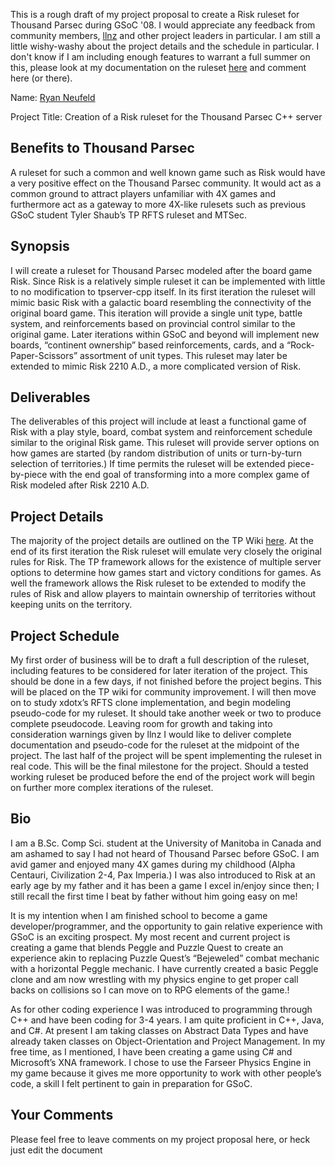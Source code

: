 This is a rough draft of my project proposal to create a Risk ruleset for Thousand Parsec during GSoC '08. I would appreciate any feedback from community members, [[user:llnz|llnz]] and other project leaders in particular. I am still a little wishy-washy about the project details and the schedule in particular. I don't know if I am including enough features to warrant a full summer on this, please look at my documentation on the ruleset [[Risk|here]] and comment here (or there).

Name: [[user:jphr|Ryan Neufeld]] 

Project Title: Creation of a Risk ruleset for the Thousand Parsec C++ server 

== Benefits to Thousand Parsec ==
A ruleset for such a common and well known game such as Risk would have a very positive effect on the Thousand Parsec community. It would act as a common ground to attract players unfamiliar with 4X games and furthermore act as a gateway to more 4X-like rulesets such as previous GSoC student Tyler Shaub’s TP RFTS ruleset and MTSec. 


== Synopsis ==
I will create a ruleset for Thousand Parsec modeled after the board game Risk. Since Risk is a relatively simple ruleset it can be implemented with little to no modification to tpserver-cpp itself. In its first iteration the ruleset will mimic basic Risk with a galactic board resembling the connectivity of the original board game. This iteration will provide a single unit type, battle system, and reinforcements based on provincial control similar to the original game. Later iterations within GSoC and beyond will implement new boards, “continent ownership” based reinforcements, cards, and a “Rock-Paper-Scissors” assortment of unit types. This ruleset may later be extended to mimic Risk 2210 A.D., a more complicated version of Risk. 


== Deliverables ==
The deliverables of this project will include at least a functional game of Risk with a play style, board, combat system and reinforcement schedule similar to the original Risk game. This ruleset will provide server options on how games are started (by random distribution of units or turn-by-turn selection of territories.) If time permits the ruleset will be extended piece-by-piece with the end goal of transforming into a more complex game of Risk modeled after Risk 2210 A.D.


== Project Details ==
The majority of the project details are outlined on the TP Wiki [[Risk|here]]. At the end of its first iteration the Risk ruleset will emulate very closely the original rules for Risk. The TP framework allows for the existence of multiple server options to determine how games start and victory conditions for games. As well the framework allows the Risk ruleset to be extended to modify the rules of Risk and allow players to maintain ownership of territories without keeping units on the territory.


== Project Schedule ==
My first order of business will be to draft a full description of the ruleset, including features to be considered for later iteration of the project. This should be done in a few days, if not finished before the project begins. This will be placed on the TP wiki for community improvement. I will then move on to study xdotx’s RFTS clone implementation, and begin modeling pseudo-code for my ruleset. It should take another week or two to produce complete pseudocode. Leaving room for growth and taking into consideration warnings given by llnz I would like to deliver complete documentation and pseudo-code for the ruleset at the midpoint of the project. The last half of the project will be spent implementing the ruleset in real code. This will be the final milestone for the project. Should a tested working ruleset be produced before the end of the project work will begin on further more complex iterations of the ruleset.


== Bio ==
I am a B.Sc. Comp Sci. student at the University of Manitoba in Canada and am ashamed to say I had not heard of Thousand Parsec before GSoC. I am avid gamer and enjoyed many 4X games during my childhood (Alpha Centauri, Civilization 2-4, Pax Imperia.) I was also introduced to Risk at an early age by my father and it has been a game I excel in/enjoy since then; I still recall the first time I beat by father without him going easy on me!

It is my intention when I am finished school to become a game developer/programmer, and the opportunity to gain relative experience with GSoC is an exciting prospect. My most recent and current project is creating a game that blends Peggle and Puzzle Quest to create an experience akin to replacing Puzzle Quest’s “Bejeweled” combat mechanic with a horizontal Peggle mechanic. I have currently created a basic Peggle clone and am now wrestling with my physics engine to get proper call backs on collisions so I can move on to RPG elements of the game.!

As for other coding experience I was introduced to programming through C++ and have been coding for 3-4 years. I am quite proficient in C++, Java, and C#. At present I am taking classes on Abstract Data Types and have already taken classes on Object-Orientation and Project Management. In my free time, as I mentioned, I have been creating a game using C# and Microsoft’s XNA framework. I chose to use the Farseer Physics Engine in my game because it gives me more opportunity to work with other people’s code, a skill I felt pertinent to gain in preparation for GSoC.

== Your Comments ==
Please feel free to leave comments on my project proposal here, or heck just edit the document